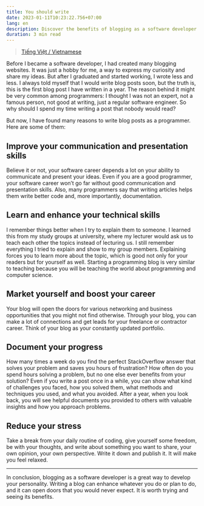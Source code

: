 ```yaml
---
title: You should write
date: 2023-01-11T10:23:22.756+07:00
lang: en
description: Discover the benefits of blogging as a software developer. Learn how blogging can improve your skills, career, and well-being. Find out how to start and stick with it.
duration: 3 min read
---
```


> [Tiếng Việt / Vietnamese](/posts/you-should-write-vi)

Before I became a software developer, I had created many blogging websites. It was just a hobby for me, a way to express my curiosity and share my ideas. But after I graduated and started working, I wrote less and less. I always told myself that I would write blog posts soon, but the truth is, this is the first blog post I have written in a year. The reason behind it might be very common among programmers: I thought I was not an expert, not a famous person, not good at writing, just a regular software engineer. So why should I spend my time writing a post that nobody would read?

But now, I have found many reasons to write blog posts as a programmer. Here are some of them:

## Improve your communication and presentation skills

Believe it or not, your software career depends a lot on your ability to communicate and present your ideas. Even if you are a good programmer, your software career won’t go far without good communication and presentation skills. Also, many programmers say that writing articles helps them write better code and, more importantly, documentation.

## Learn and enhance your technical skills

I remember things better when I try to explain them to someone. I learned this from my study groups at university, where my lecturer would ask us to teach each other the topics instead of lecturing us. I still remember everything I tried to explain and show to my group members. Explaining forces you to learn more about the topic, which is good not only for your readers but for yourself as well. Starting a programming blog is very similar to teaching because you will be teaching the world about programming and computer science.

## Market yourself and boost your career

Your blog will open the doors for various networking and business opportunities that you might not find otherwise. Through your blog, you can make a lot of connections and get leads for your freelance or contractor career. Think of your blog as your constantly updated portfolio.

## Document your progress

How many times a week do you find the perfect StackOverflow answer that solves your problem and saves you hours of frustration? How often do you spend hours solving a problem, but no one else ever benefits from your solution? Even if you write a post once in a while, you can show what kind of challenges you faced, how you solved them, what methods and techniques you used, and what you avoided. After a year, when you look back, you will see helpful documents you provided to others with valuable insights and how you approach problems.

## Reduce your stress

Take a break from your daily routine of coding, give yourself some freedom, be with your thoughts, and write about something you want to share, your own opinion, your own perspective. Write it down and publish it. It will make you feel relaxed.

---

In conclusion, blogging as a software developer is a great way to develop your personality. Writing a blog can enhance whatever you do or plan to do, and it can open doors that you would never expect. It is worth trying and seeing its benefits.
